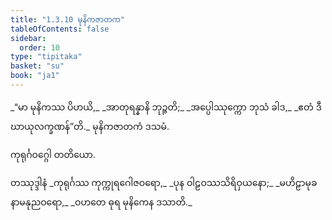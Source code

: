 ```yaml
---
title: "1.3.10 မုနိကဇာတက"
tableOfContents: false
sidebar:
  order: 10
type: "tipitaka"
basket: "su"
book: "ja1"
---
```



<DynamicBreadcrumb />

<Division number="30" book="ja1" e="ch" v="22" p="8">

<Paragraph number="64" type="verses" book="ja1">
_“မာ မုနိကဿ ပိဟယိ,_  
_အာတုရန္နာနိ ဘုဉ္ဇတိ;_  
_အပ္ပေါဿုက္ကော ဘုသံ ခါဒ,_  
_ဧတံ ဒီဃာယုလက္ခဏန်”တိ._  


</Paragraph>
</Division>

<Paragraph number="65" type="center" book="ja1">
မုနိကဇာတကံ ဒသမံ.

  
ကုရုင်္ဂဝဂ္ဂေါ တတိယော.



</Paragraph>

<Paragraph number="66" type="center" book="ja1">
တဿုဒ္ဒါနံ


</Paragraph>

<Paragraph number="67" type="verses" book="ja1">
_ကုရုင်္ဂဿ ကုက္ကုရဂေါဇဝရော,_  
_ပုန ဝါဠဝဿသိရိဝှယနော;_  
_မဟိဠာမုခနာမနုညဝရော,_  
_ဝဟတေ ဓုရ မုနိကေန ဒသာတိ._
</Paragraph>